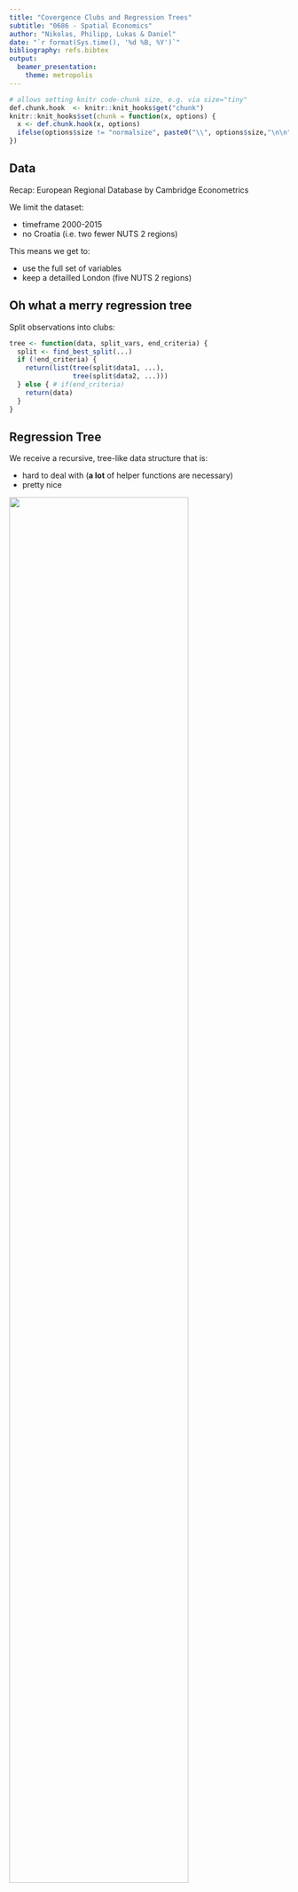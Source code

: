 ```yaml
---
title: "Covergence Clubs and Regression Trees"
subtitle: "0686 - Spatial Economics"
author: "Nikolas, Philipp, Lukas & Daniel"
date: "`r format(Sys.time(), '%d %B, %Y')`"
bibliography: refs.bibtex
output: 
  beamer_presentation:
    theme: metropolis
---
```


```r
# allows setting knitr code-chunk size, e.g. via size="tiny"
def.chunk.hook  <- knitr::knit_hooks$get("chunk")
knitr::knit_hooks$set(chunk = function(x, options) {
  x <- def.chunk.hook(x, options)
  ifelse(options$size != "normalsize", paste0("\\", options$size,"\n\n", x, "\n\n \\normalsize"), x)
})
```


## Data

Recap: European Regional Database by Cambridge Econometrics

We limit the dataset:

- timeframe 2000-2015
- no Croatia (i.e. two fewer NUTS 2 regions)

This means we get to:

- use the full set of variables
- keep a detailled London (five NUTS 2 regions)


## Oh what a merry regression tree

<!-- Remember regression trees: -->
<!-- We try to split the observations into clubs that are similar to each other -->
<!-- We do this with a recursive function akin to: -->
<!-- Explain recursion + iteration -->
Split observations into clubs:

```r
tree <- function(data, split_vars, end_criteria) {
  split <- find_best_split(...)
  if (!end_criteria) {
    return(list(tree(split$data1, ...),
                tree(split$data2, ...)))
  } else { # if(end_criteria)
    return(data)
  }
}
```

<!-- Note that we supply different end criteria - minimum club size, maximum step size and insignificant splits -->
<!-- Other stuff includes how to divide up the scale (easier due to logs), but later more on the implementation -->

## Regression Tree

<!-- Thus we divide up our dataset based on some splitting variables and receive trees like this one: -->
We receive a recursive, tree-like data structure that is:

- hard to deal with (**a lot** of helper functions are necessary)
- pretty nice

\center
<!-- Add pretty (?) tree, dummy ahead: -->
![](../pres1/tree.png){width=80%}

## Regression Tree

<!-- Daniel with rambling -->

- partykit
- flattening trees
- try model on all?
- only spatial filtering

## Results

<!-- Lukas with results -->

- where are our clubs
- why are they split this way
- how do they compare (unfiltered, sar, sem)

## Literatur
<!-- Leave me alone -->